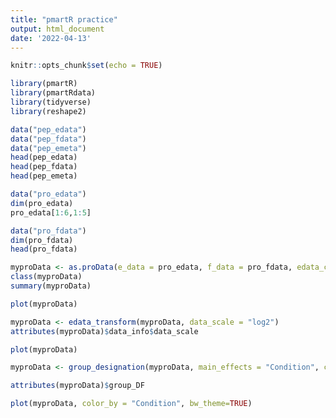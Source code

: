 ```yaml
---
title: "pmartR practice"
output: html_document
date: '2022-04-13'
---
```


```r
knitr::opts_chunk$set(echo = TRUE)
```

```r
library(pmartR)
library(pmartRdata)
library(tidyverse)
library(reshape2)
```

```r
data("pep_edata")
data("pep_fdata")
data("pep_emeta")
head(pep_edata)
head(pep_fdata)
head(pep_emeta)
```


```r
data("pro_edata")
dim(pro_edata)
pro_edata[1:6,1:5]
```
```r
data("pro_fdata")
dim(pro_fdata)
head(pro_fdata)
```

```r
myproData <- as.proData(e_data = pro_edata, f_data = pro_fdata, edata_cname = "Reference", fdata_cname = "SampleID", data_scale = "abundance")
class(myproData)
summary(myproData)
```

```r
plot(myproData)
```

```r
myproData <- edata_transform(myproData, data_scale = "log2")
attributes(myproData)$data_info$data_scale
```

```r
plot(myproData)
```

```r
myproData <- group_designation(myproData, main_effects = "Condition", covariates = NULL)

attributes(myproData)$group_DF

plot(myproData, color_by = "Condition", bw_theme=TRUE)
```



